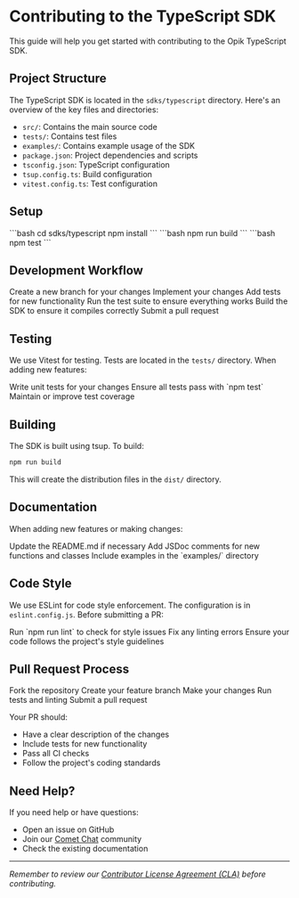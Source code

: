 # Contributing to the TypeScript SDK

This guide will help you get started with contributing to the Opik TypeScript SDK.

## Project Structure

The TypeScript SDK is located in the `sdks/typescript` directory. Here's an overview of the key files and directories:

- `src/`: Contains the main source code
- `tests/`: Contains test files
- `examples/`: Contains example usage of the SDK
- `package.json`: Project dependencies and scripts
- `tsconfig.json`: TypeScript configuration
- `tsup.config.ts`: Build configuration
- `vitest.config.ts`: Test configuration

## Setup

<Steps>
  <Step title="Install dependencies">
    ```bash
    cd sdks/typescript
    npm install
    ```
  </Step>
  <Step title="Build the SDK">
    ```bash
    npm run build
    ```
  </Step>
  <Step title="Run tests">
    ```bash
    npm test
    ```
  </Step>
</Steps>

## Development Workflow

<Steps>
  <Step title="Create a new branch">
    Create a new branch for your changes
  </Step>
  <Step title="Make your changes">
    Implement your changes
  </Step>
  <Step title="Add tests">
    Add tests for new functionality
  </Step>
  <Step title="Run test suite">
    Run the test suite to ensure everything works
  </Step>
  <Step title="Build the SDK">
    Build the SDK to ensure it compiles correctly
  </Step>
  <Step title="Submit PR">
    Submit a pull request
  </Step>
</Steps>

## Testing

We use Vitest for testing. Tests are located in the `tests/` directory. When adding new features:

<Steps>
  <Step title="Write unit tests">
    Write unit tests for your changes
  </Step>
  <Step title="Run tests">
    Ensure all tests pass with `npm test`
  </Step>
  <Step title="Check coverage">
    Maintain or improve test coverage
  </Step>
</Steps>

## Building

The SDK is built using tsup. To build:

```bash
npm run build
```

This will create the distribution files in the `dist/` directory.

## Documentation

When adding new features or making changes:

<Steps>
  <Step title="Update README">
    Update the README.md if necessary
  </Step>
  <Step title="Add JSDoc">
    Add JSDoc comments for new functions and classes
  </Step>
  <Step title="Add examples">
    Include examples in the `examples/` directory
  </Step>
</Steps>

## Code Style

We use ESLint for code style enforcement. The configuration is in `eslint.config.js`. Before submitting a PR:

<Steps>
  <Step title="Run linter">
    Run `npm run lint` to check for style issues
  </Step>
  <Step title="Fix issues">
    Fix any linting errors
  </Step>
  <Step title="Check style">
    Ensure your code follows the project's style guidelines
  </Step>
</Steps>

## Pull Request Process

<Steps>
  <Step title="Fork repository">
    Fork the repository
  </Step>
  <Step title="Create branch">
    Create your feature branch
  </Step>
  <Step title="Make changes">
    Make your changes
  </Step>
  <Step title="Run checks">
    Run tests and linting
  </Step>
  <Step title="Submit PR">
    Submit a pull request
  </Step>
</Steps>

Your PR should:
- Have a clear description of the changes
- Include tests for new functionality
- Pass all CI checks
- Follow the project's coding standards

## Need Help?

If you need help or have questions:
- Open an issue on GitHub
- Join our [Comet Chat](https://chat.comet.com) community
- Check the existing documentation

---
*Remember to review our [Contributor License Agreement (CLA)](https://github.com/comet-ml/opik/blob/main/CLA.md) before contributing.* 
